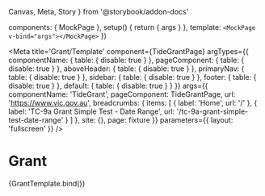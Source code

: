   Canvas,
  Meta,
  Story
} from '@storybook/addon-docs'


  components: {
    MockPage
  },
  setup() {
    return { args }
  },
  template: `<MockPage v-bind="args"></MockPage>`
})

<Meta
  title='Grant/Template'
  component={TideGrantPage}
  argTypes={{
    componentName: { table: { disable: true } },
    pageComponent: { table: { disable: true } },
    aboveHeader: { table: { disable: true } },
    primaryNav: { table: { disable: true } },
    sidebar: { table: { disable: true } },
    footer: { table: { disable: true } },
    default: { table: { disable: true } }
  }}
  args={{
    componentName: 'TideGrant',
    pageComponent: TideGrantPage,
    url: 'https://www.vic.gov.au',
    breadcrumbs: {
      items: [
        { label: 'Home', url: '/' },
        { label: 'TC-9a Grant Simple Test - Date Range', url: '/tc-9a-grant-simple-test-date-range' }
      ]
    },
    site: {},
    page: fixture
  }}
  parameters={{
    layout: 'fullscreen'
  }}
/>

# Grant

<Canvas>
  <Story name='Template'>
    {GrantTemplate.bind()}
  </Story>
</Canvas>
